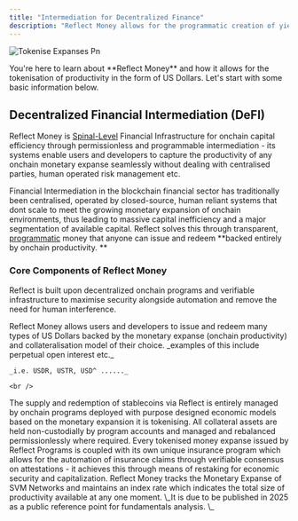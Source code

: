 ```yaml
---
title: "Intermediation for Decentralized Finance"
description: "Reflect Money allows for the programmatic creation of yield-bearing stablecoins backed entirely by intermediated productivity. "
---
```


![Tokenise Expanses Pn](/tokenise-expanses.png)

<CardGroup cols="1">
  <Card title="Hey, Reader" icon="hand-sparkles" color="#1487ff">
    You're here to learn about **Reflect Money** and how it allows for the tokenisation of productivity in the form of US Dollars. Let's start with some basic information below.
  </Card>
</CardGroup>

## Decentralized Financial Intermediation (DeFI)

Reflect Money is <u>Spinal-Level</u> Financial Infrastructure for onchain capital efficiency through permissionless and programmable intermediation - its systems enable users and developers to capture the productivity of any onchain monetary expanse seamlessly without dealing with centralised parties, human operated risk management etc.

Financial Intermediation in the blockchain financial sector has traditionally been centralised, operated by closed-source, human reliant systems that dont scale to meet the growing monetary expansion of onchain environments, thus leading to massive capital inefficiency and a major segmentation of available capital. Reflect solves this through transparent, <u>programmatic</u> money that anyone can issue and redeem \*\*backed entirely by onchain productivity. \*\*

### Core Components of Reflect Money

Reflect is built upon decentralized onchain programs and verifiable infrastructure to maximise security alongside automation and remove the need for human interference.

<CardGroup cols="1">
  <Card title="Programmable USD" icon="coins" iconType="regular" color="#3f99ff">
    Reflect Money allows users and developers to issue and redeem many types of US Dollars backed by the monetary expanse (onchain productivity) and collateralisation model of their choice. _examples of this include perpetual open interest etc._

    _i.e. USDR, USTR, USD^ ......_

    <br />
  </Card>
  <Card title="Issue & Redemption Programs" icon="building-columns" iconType="regular" color="#3f99ff">
    The supply and redemption of stablecoins via Reflect is entirely managed by onchain programs deployed with purpose designed economic models based on the monetary expansion it is tokenising. All collateral assets are held non-custodially by program accounts and managed and rebalanced permissionlessly where required.
  </Card>
  <Card title="Verifiable Insurance Programs" icon="shield" iconType="regular" color="#3f99ff">
    Every tokenised money expanse issued by Reflect Programs is coupled with its own unique insurance program which allows for the automation of insurance claims through verifiable consensus on attestations - it achieves this through means of restaking for economic security and capitalization.
  </Card>
  <Card title="Monetary Expanse Index (MEI)" icon="layer-group" iconType="regular" color="#3f99ff">
    Reflect Money tracks the Monetary Expanse of SVM Networks and maintains an index rate which indicates the total size of productivity available at any one moment. \_It is due to be published in 2025 as a public reference point for fundamentals analysis. \_
  </Card>
</CardGroup>